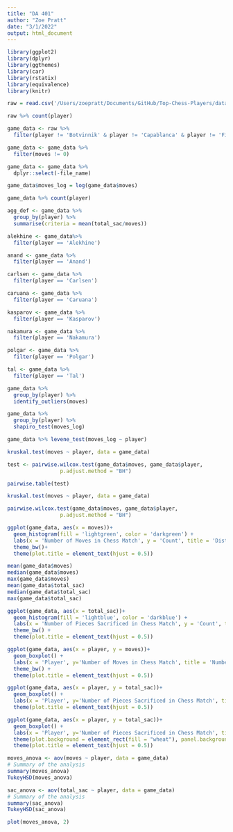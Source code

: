 ```yaml
---
title: "DA 401"
author: "Zoe Pratt"
date: "3/1/2022"
output: html_document
---
```


```r
library(ggplot2)
library(dplyr)
library(ggthemes)
library(car)
library(rstatix)
library(equivalence)
library(knitr)
```


```r
raw = read.csv('/Users/zoepratt/Documents/GitHub/Top-Chess-Players/data/player_piece_sac_data.csv')

raw %>% count(player)
```

```r
game_data <- raw %>%
  filter(player != 'Botvinnik' & player != 'Capablanca' & player != 'Fischer' & player != 'Morphy')

game_data <- game_data %>%
  filter(moves != 0)

game_data <- game_data %>%
  dplyr::select(-file_name)

game_data$moves_log = log(game_data$moves)

game_data %>% count(player)
```

```r
agg_def <- game_data %>%
  group_by(player) %>%
  summarise(criteria = mean(total_sac/moves)) 
```

```r
alekhine <- game_data%>%
  filter(player == 'Alekhine')

anand <- game_data %>%
  filter(player == 'Anand')

carlsen <- game_data %>%
  filter(player == 'Carlsen')

caruana <- game_data %>%
  filter(player == 'Caruana')

kasparov <- game_data %>%
  filter(player == 'Kasparov')

nakamura <- game_data %>%
  filter(player == 'Nakamura')

polgar <- game_data %>%
  filter(player == 'Polgar')

tal <- game_data %>%
  filter(player == 'Tal')
```

```r
game_data %>%
  group_by(player) %>%
  identify_outliers(moves)
```
```r
game_data %>%
  group_by(player) %>%
  shapiro_test(moves_log)
```

```r
game_data %>% levene_test(moves_log ~ player)

```
```r
kruskal.test(moves ~ player, data = game_data)
```

```r
test <- pairwise.wilcox.test(game_data$moves, game_data$player,
                 p.adjust.method = "BH")

pairwise.table(test)
```

```r
kruskal.test(moves ~ player, data = game_data)
```

```r
pairwise.wilcox.test(game_data$moves, game_data$player,
                 p.adjust.method = "BH")
```

```r
ggplot(game_data, aes(x = moves))+
  geom_histogram(fill = 'lightgreen', color = 'darkgreen') +
  labs(x = 'Number of Moves in Chess Match', y = 'Count', title = 'Distribution of Number of Moves in a Chess Match') +
  theme_bw()+
  theme(plot.title = element_text(hjust = 0.5))
```
```r
mean(game_data$moves)
median(game_data$moves)
max(game_data$moves)
mean(game_data$total_sac)
median(game_data$total_sac)
max(game_data$total_sac)
```

```r
ggplot(game_data, aes(x = total_sac))+
  geom_histogram(fill = 'lightblue', color = 'darkblue') +
  labs(x = 'Number of Pieces Sacrificed in Chess Match', y = 'Count', title = 'Distribution of Number of Pieces Sacrificed in a Chess Match') +
  theme_bw() +
  theme(plot.title = element_text(hjust = 0.5)) 
```

```r
ggplot(game_data, aes(x = player, y = moves))+
  geom_boxplot() +
  labs(x = 'Player', y='Number of Moves in Chess Match', title = 'Number of Moves in a Match by Player') +
  theme_bw() +
  theme(plot.title = element_text(hjust = 0.5))

```
```r
ggplot(game_data, aes(x = player, y = total_sac))+
  geom_boxplot() + 
  labs(x = 'Player', y='Number of Pieces Sacrificed in Chess Match', title = 'Number of Pieces Sacrificed in a Match by Player') + theme_bw() +
  theme(plot.title = element_text(hjust = 0.5))
```

```r
ggplot(game_data, aes(x = player, y = total_sac))+
  geom_boxplot() + 
  labs(x = 'Player', y='Number of Pieces Sacrificed in Chess Match', title = 'Number of Pieces Sacrificed in a Match by Player') +
  theme(plot.background = element_rect(fill = "wheat"), panel.background = element_rect(fill = "wheat")) +
  theme(plot.title = element_text(hjust = 0.5))

```

```r
moves_anova <- aov(moves ~ player, data = game_data)
# Summary of the analysis
summary(moves_anova)
TukeyHSD(moves_anova)
```

```r
sac_anova <- aov(total_sac ~ player, data = game_data)
# Summary of the analysis
summary(sac_anova)
TukeyHSD(sac_anova)
```
```r
plot(moves_anova, 2)
```


